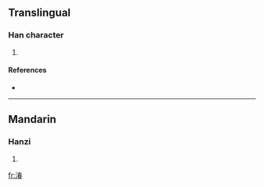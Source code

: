 ==Translingual==

===Han character===
{{Han char|rn=85|rad=水|as=09|sn=12|four=3516<sub>3</sub>|canj=水手大日 (EQKA)}}

# {{defn|Han|sort=水09}}

====References====
* {{Han ref|kx=0639.050|dkj=17899|hdz=31666.100|uh=6E77|ud=28279|bh=DA50|bd=55888}}

----

==Mandarin==

===Hanzi===
{{cmn-hanzi|pin=[[chuí]] ([[chui2]])|wg=ch'ui<sup>2</sup>}}

# {{defn|Mandarin|sort=水09}}

[[fr:湷]]